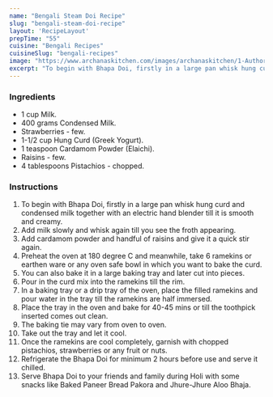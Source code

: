 ---
name: "Bengali Steam Doi Recipe"
slug: "bengali-steam-doi-recipe"
layout: 'RecipeLayout'
prepTime: "55"
cuisine: "Bengali Recipes"
cuisineSlug: "bengali-recipes"
image: "https://www.archanaskitchen.com/images/archanaskitchen/1-Author/Shaheen_Ali/Bengali_Bhapa_Doi_Recipe-1.jpg"
excerpt: "To begin with Bhapa Doi, firstly in a large pan whisk hung curd and condensed milk together with an electric hand blender till it is smooth and creamy"
---

### Ingredients

- 1 cup Milk.
- 400 grams Condensed Milk.
- Strawberries - few.
- 1-1/2 cup Hung Curd (Greek Yogurt).
- 1 teaspoon Cardamom Powder (Elaichi).
- Raisins - few.
- 4 tablespoons Pistachios - chopped.

### Instructions

1. To begin with Bhapa Doi, firstly in a large pan whisk hung curd and condensed milk together with an electric hand blender till it is smooth and creamy.
1. Add milk slowly and whisk again till you see the froth appearing.
1. Add cardamom powder and handful of raisins and give it a quick stir again.
1. Preheat the oven at 180 degree C and meanwhile, take 6 ramekins or earthen ware or any oven safe bowl in which you want to bake the curd.
1. You can also bake it in a large baking tray and later cut into pieces.
1. Pour in the curd mix into the ramekins till the rim.
1. In a baking tray or a drip tray of the oven, place the filled ramekins and pour water in the tray till the ramekins are half immersed.
1. Place the tray in the oven and bake for 40-45 mins or till the toothpick inserted comes out clean.
1. The baking tie may vary from oven to oven.
1. Take out the tray and let it cool.
1. Once the ramekins are cool completely, garnish with chopped pistachios, strawberries or any fruit or nuts.
1. Refrigerate the Bhapa Doi for minimum 2 hours before use and serve it chilled.
1. Serve Bhapa Doi to your friends and family during Holi with some snacks like Baked Paneer Bread Pakora and Jhure-Jhure Aloo Bhaja.
